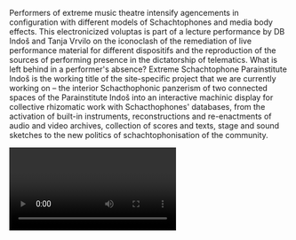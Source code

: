Performers of extreme music theatre intensify agencements in configuration with different models of Schachtophones and media body effects. This electronicized voluptas is part of a lecture performance by DB Indoš and Tanja Vrvilo on the iconoclash of the remediation of live performance material for different dispositifs and the reproduction of the sources of performing presence in the dictatorship of telematics. What is left behind in a performer's absence? Extreme Schachtophone Parainstitute Indoš is the working title of the site-specific project that we are currently working on – the interior Schacthophonic panzerism of two connected spaces of the Parainstitute Indoš into an interactive machinic display for collective rhizomatic work with Schacthophones' databases, from the activation of built-in instruments, reconstructions and re-enactments of audio and video archives, collection of scores and texts, stage and sound sketches to the new politics of schachtophonisation of the community.

<Video provider="youtube" id="arQR7U-c8FI" />

<Speakers>
  <Speaker speaker="indoš-damir-bartol" />

  <Speaker speaker="vrvilo-tanja" />
</Speakers>
